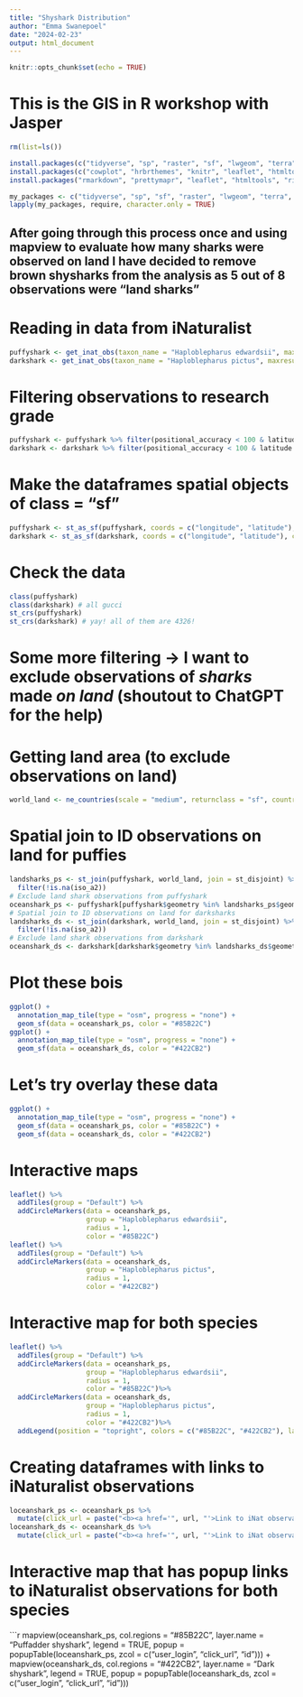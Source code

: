 ```yaml
---
title: "Shyshark Distribution"
author: "Emma Swanepoel"
date: "2024-02-23"
output: html_document
---
```


```r
knitr::opts_chunk$set(echo = TRUE)
```

# This is the GIS in R workshop with Jasper
```r
rm(list=ls())
```
```r
install.packages(c("tidyverse", "sp", "raster", "sf", "lwgeom", "terra", "stars", "exactextractr"))
install.packages(c("cowplot", "hrbrthemes", "knitr", "leaflet", "htmltools", "rosm", "ggspatial", "rnaturalearth", "mapview", "tmap"))
install.packages("rmarkdown", "prettymapr", "leaflet", "htmltools", "rinat", "rnaturalearth", "rnaturalearthdata")
```
```r
my_packages <- c("tidyverse", "sp", "sf", "raster", "lwgeom", "terra", "stars", "exactextractr", "hrbrthemes","cowplot", "rinat", "prettymapr", "ggspatial", "leaflet", "mapview", "htmltools", "leafpop", "rnaturalearth", "rnaturalearthdata")
lapply(my_packages, require, character.only = TRUE)
```

## After going through this process once and using mapview to evaluate how many sharks were observed on land I have decided to remove brown shysharks from the analysis as 5 out of 8 observations were "land sharks" ##

# Reading in data from iNaturalist
```r
puffyshark <- get_inat_obs(taxon_name = "Haploblepharus edwardsii", maxresults = 600)
darkshark <- get_inat_obs(taxon_name = "Haploblepharus pictus", maxresults = 600)
```


# Filtering observations to research grade
```r
puffyshark <- puffyshark %>% filter(positional_accuracy < 100 & latitude <0 & !is.na(latitude) & quality_grade == "research")
darkshark <- darkshark %>% filter(positional_accuracy < 100 & latitude <0 & !is.na(latitude) & quality_grade == "research")
```

# Make the dataframes spatial objects of class = "sf"
```r
puffyshark <- st_as_sf(puffyshark, coords = c("longitude", "latitude"), crs = 4326)
darkshark <- st_as_sf(darkshark, coords = c("longitude", "latitude"), crs = 4326)
```

# Check the data
```r
class(puffyshark)
class(darkshark) # all gucci
st_crs(puffyshark)
st_crs(darkshark) # yay! all of them are 4326!
```

# Some more filtering -> I want to exclude observations of *sharks* made *on land* (shoutout to ChatGPT for the help)
# Getting land area (to exclude observations on land)
```r
world_land <- ne_countries(scale = "medium", returnclass = "sf", country = "south africa")
```

# Spatial join to ID observations on land for puffies
```r
landsharks_ps <- st_join(puffyshark, world_land, join = st_disjoint) %>%
  filter(!is.na(iso_a2))
# Exclude land shark observations from puffyshark
oceanshark_ps <- puffyshark[puffyshark$geometry %in% landsharks_ps$geometry,]
# Spatial join to ID observations on land for darksharks
landsharks_ds <- st_join(darkshark, world_land, join = st_disjoint) %>%
  filter(!is.na(iso_a2))
# Exclude land shark observations from darkshark
oceanshark_ds <- darkshark[darkshark$geometry %in% landsharks_ds$geometry,]
```

# Plot these bois
```r
ggplot() + 
  annotation_map_tile(type = "osm", progress = "none") + 
  geom_sf(data = oceanshark_ps, color = "#85B22C")
ggplot() + 
  annotation_map_tile(type = "osm", progress = "none") + 
  geom_sf(data = oceanshark_ds, color = "#422CB2")
```

# Let's try overlay these data
```r
ggplot() + 
  annotation_map_tile(type = "osm", progress = "none") + 
  geom_sf(data = oceanshark_ps, color = "#85B22C") + 
  geom_sf(data = oceanshark_ds, color = "#422CB2")
```

# Interactive maps
```r
leaflet() %>% 
  addTiles(group = "Default") %>%
  addCircleMarkers(data = oceanshark_ps, 
                   group = "Haploblepharus edwardsii", 
                   radius = 1, 
                   color = "#85B22C")
leaflet() %>%
  addTiles(group = "Default") %>%
  addCircleMarkers(data = oceanshark_ds, 
                   group = "Haploblepharus pictus", 
                   radius = 1, 
                   color = "#422CB2")
```

# Interactive map for both species
```r
leaflet() %>% 
  addTiles(group = "Default") %>%
  addCircleMarkers(data = oceanshark_ps, 
                   group = "Haploblepharus edwardsii", 
                   radius = 1, 
                   color = "#85B22C")%>%
  addCircleMarkers(data = oceanshark_ds, 
                   group = "Haploblepharus pictus", 
                   radius = 1, 
                   color = "#422CB2")%>% 
  addLegend(position = "topright", colors = c("#85B22C", "#422CB2"), labels = c("Puffadder shyshark", "Dark shyshark"))
```

# Creating dataframes with links to iNaturalist observations
```r
loceanshark_ps <- oceanshark_ps %>%
  mutate(click_url = paste("<b><a href='", url, "'>Link to iNat observation</a></b>"))
loceanshark_ds <- oceanshark_ds %>%
  mutate(click_url = paste("<b><a href='", url, "'>Link to iNat observation</a></b>"))
```

# Interactive map that has popup links to iNaturalist observations for both species
```r
mapview(oceanshark_ps, col.regions = "#85B22C", layer.name = "Puffadder shyshark", legend = TRUE,
        popup = 
          popupTable(loceanshark_ps,
                     zcol = c("user_login", "click_url", "id"))) + 
mapview(oceanshark_ds, col.regions = "#422CB2", layer.name = "Dark shyshark", legend = TRUE,
        popup = 
          popupTable(loceanshark_ds, 
                     zcol = c("user_login", "click_url", "id")))